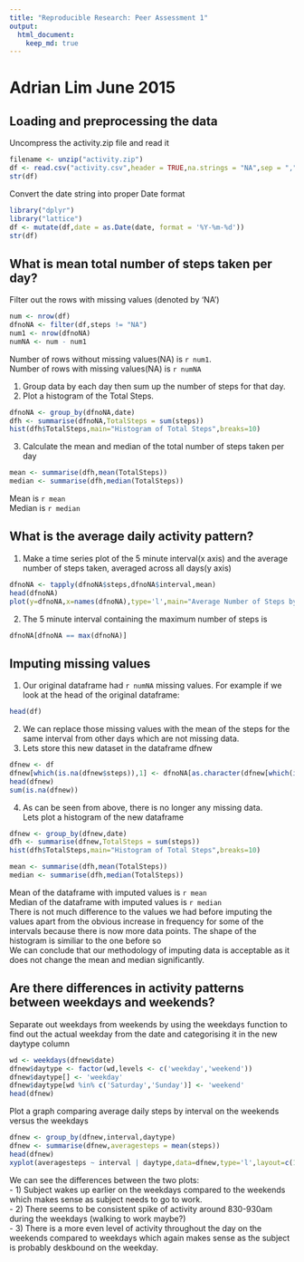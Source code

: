 ```yaml
---
title: "Reproducible Research: Peer Assessment 1"
output: 
  html_document:
    keep_md: true
---
```


# Adrian Lim June 2015
## Loading and preprocessing the data
Uncompress the activity.zip file and read it
```r
filename <- unzip("activity.zip")
df <- read.csv("activity.csv",header = TRUE,na.strings = "NA",sep = ",")
str(df)
```
Convert the date string into proper Date format
```r
library("dplyr")
library("lattice")
df <- mutate(df,date = as.Date(date, format = '%Y-%m-%d'))
str(df)
```
## What is mean total number of steps taken per day?
Filter out the rows with missing values (denoted by 'NA')  
```r
num <- nrow(df)
dfnoNA <- filter(df,steps != "NA")
num1 <- nrow(dfnoNA)
numNA <- num - num1
```
Number of rows without missing values(NA) is `r num1`.  
Number of rows with missing values(NA) is `r numNA`  
  
1) Group data by each day then sum up the number of steps for that day.  
2) Plot a histogram of the Total Steps.    
```r
dfnoNA <- group_by(dfnoNA,date) 
dfh <- summarise(dfnoNA,TotalSteps = sum(steps))
hist(dfh$TotalSteps,main="Histogram of Total Steps",breaks=10)
```
  
3) Calculate the mean and median of the total number of steps taken per day
```r
mean <- summarise(dfh,mean(TotalSteps))
median <- summarise(dfh,median(TotalSteps))
```
Mean is `r mean`  
Median is `r median`

## What is the average daily activity pattern?
1) Make a time series plot of the 5 minute interval(x axis) and the average  
number of steps taken, averaged across all days(y axis)
```r
dfnoNA <- tapply(dfnoNA$steps,dfnoNA$interval,mean)
head(dfnoNA)
plot(y=dfnoNA,x=names(dfnoNA),type='l',main="Average Number of Steps by Interval",xlab="Interval",ylab="Average Number of Steps")
```
  
2) The 5 minute interval containing the maximum number of steps is
```r
dfnoNA[dfnoNA == max(dfnoNA)]
```
## Imputing missing values
1) Our original dataframe had `r numNA` missing values. For example if we look at the head of the original dataframe:  
```r
head(df)
```
2) We can replace those missing values with the mean of the steps for the same interval from other days which are not missing data.  
3) Lets store this new dataset in the dataframe dfnew  
```r
dfnew <- df
dfnew[which(is.na(dfnew$steps)),1] <- dfnoNA[as.character(dfnew[which(is.na(dfnew$steps)),3])]
head(dfnew)
sum(is.na(dfnew))
```
4) As can be seen from above, there is no longer any missing data.  
Lets plot a histogram of the new dataframe  
```r
dfnew <- group_by(dfnew,date) 
dfh <- summarise(dfnew,TotalSteps = sum(steps))
hist(dfh$TotalSteps,main="Histogram of Total Steps",breaks=10)
```

```r
mean <- summarise(dfh,mean(TotalSteps))
median <- summarise(dfh,median(TotalSteps))
```
Mean of the dataframe with imputed values is `r mean`  
Median of the dataframe with imputed values is `r median`  
There is not much difference to the values we had before imputing the values apart from the obvious increase in frequency for some of the intervals because there is now more data points. The shape of the histogram is similiar to the one before so    
We can conclude that our methodology of imputing data is acceptable as it does not change the mean and median significantly.

## Are there differences in activity patterns between weekdays and weekends?
Separate out weekdays from weekends by using the weekdays function to find out the actual weekday from the date and categorising it in the new daytype column
```r
wd <- weekdays(dfnew$date)
dfnew$daytype <- factor(wd,levels <- c('weekday','weekend'))
dfnew$daytype[] <- 'weekday'
dfnew$daytype[wd %in% c('Saturday','Sunday')] <- 'weekend'
head(dfnew)
```
Plot a graph comparing average daily steps by interval on the weekends versus the weekdays  
```r
dfnew <- group_by(dfnew,interval,daytype)
dfnew <- summarise(dfnew,averagesteps = mean(steps))
head(dfnew)
xyplot(averagesteps ~ interval | daytype,data=dfnew,type='l',layout=c(1,2))
```

We can see the differences between the two plots:  
- 1) Subject wakes up earlier on the weekdays compared to the weekends which makes sense as subject needs to go to work.    
- 2) There seems to be consistent spike of activity around 830-930am during the weekdays (walking to work maybe?)  
- 3) There is a more even level of activity throughout the day on the weekends
compared to weekdays which again makes sense as the subject is probably deskbound on the weekday.